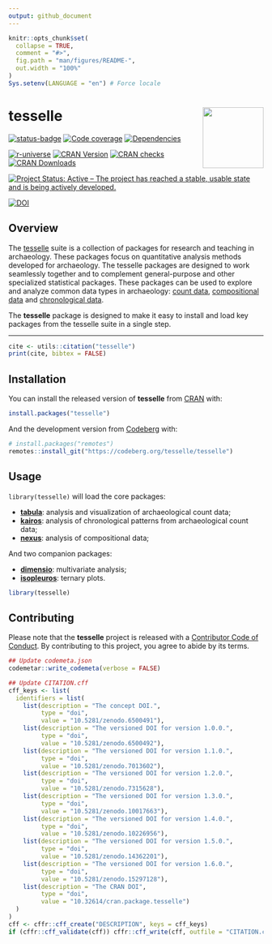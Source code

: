 ```yaml
---
output: github_document
---
```


<!-- README.md is generated from README.Rmd. Please edit that file -->

```r
knitr::opts_chunk$set(
  collapse = TRUE,
  comment = "#>",
  fig.path = "man/figures/README-",
  out.width = "100%"
)
Sys.setenv(LANGUAGE = "en") # Force locale
```

# tesselle <img width=120px src="man/figures/logo.png" align="right" />

<!-- badges: start -->
[![status-badge](https://ci.codeberg.org/api/badges/14698/status.svg)](https://ci.codeberg.org/repos/14698){.pkgdown-devel}
[![Code coverage](https://packages.tesselle.org/tesselle/coverage/badge.svg)](https://packages.tesselle.org/tesselle/coverage/){.pkgdown-devel}
[![Dependencies](https://tinyverse.netlify.app/badge/tesselle)](https://cran.r-project.org/package=tesselle){.pkgdown-devel}

[![r-universe](https://tesselle.r-universe.dev/badges/tesselle)](https://tesselle.r-universe.dev/tesselle){.pkgdown-devel}
[![CRAN Version](https://www.r-pkg.org/badges/version/tesselle)](https://cran.r-project.org/package=tesselle){.pkgdown-release}
[![CRAN checks](https://badges.cranchecks.info/worst/tesselle.svg)](https://cran.r-project.org/web/checks/check_results_tesselle.html){.pkgdown-release}
[![CRAN Downloads](https://cranlogs.r-pkg.org/badges/tesselle)](https://cran.r-project.org/package=tesselle){.pkgdown-release}

[![Project Status: Active – The project has reached a stable, usable state and is being actively developed.](https://www.repostatus.org/badges/latest/active.svg)](https://www.repostatus.org/#active)

[![DOI](https://zenodo.org/badge/DOI/10.5281/zenodo.6500491.svg)](https://doi.org/10.5281/zenodo.6500491)
<!-- badges: end -->

## Overview

The [tesselle](https://www.tesselle.org/) suite is a collection of packages for research and teaching in archaeology. These packages focus on quantitative analysis methods developed for archaeology. The tesselle packages are designed to work seamlessly together and to complement general-purpose and other specialized statistical packages. These packages can be used to explore and analyze common data types in archaeology: [count data](https://packages.tesselle.org/tabula/), [compositional data](https://packages.tesselle.org/nexus/) and [chronological data](https://packages.tesselle.org/kairos/).

The **tesselle** package is designed to make it easy to install and load key packages from the tesselle suite in a single step.

---

```r
cite <- utils::citation("tesselle")
print(cite, bibtex = FALSE)
```

## Installation

You can install the released version of **tesselle** from [CRAN](https://CRAN.R-project.org) with:

```r
install.packages("tesselle")
```

And the development version from [Codeberg](https://codeberg.org/) with:

```r
# install.packages("remotes")
remotes::install_git("https://codeberg.org/tesselle/tesselle")
```

## Usage

`library(tesselle)` will load the core packages:

* [**tabula**](https://packages.tesselle.org/tabula/): analysis and visualization of archaeological count data;
* [**kairos**](https://packages.tesselle.org/kairos/): analysis of chronological patterns from archaeological count data;
* [**nexus**](https://packages.tesselle.org/nexus/): analysis of compositional data;

And two companion packages:

* [**dimensio**](https://packages.tesselle.org/dimensio/): multivariate analysis;
* [**isopleuros**](https://packages.tesselle.org/isopleuros/): ternary plots.

```r
library(tesselle)
```

## Contributing

Please note that the **tesselle** project is released with a [Contributor Code of Conduct](https://www.tesselle.org/conduct.html). By contributing to this project, you agree to abide by its terms.

```r
## Update codemeta.json
codemetar::write_codemeta(verbose = FALSE)

## Update CITATION.cff
cff_keys <- list(
  identifiers = list(
    list(description = "The concept DOI.",
         type = "doi",
         value = "10.5281/zenodo.6500491"),
    list(description = "The versioned DOI for version 1.0.0.",
         type = "doi",
         value = "10.5281/zenodo.6500492"),
    list(description = "The versioned DOI for version 1.1.0.",
         type = "doi",
         value = "10.5281/zenodo.7013602"),
    list(description = "The versioned DOI for version 1.2.0.",
         type = "doi",
         value = "10.5281/zenodo.7315628"),
    list(description = "The versioned DOI for version 1.3.0.",
         type = "doi",
         value = "10.5281/zenodo.10017663"),
    list(description = "The versioned DOI for version 1.4.0.",
         type = "doi",
         value = "10.5281/zenodo.10226956"),
    list(description = "The versioned DOI for version 1.5.0.",
         type = "doi",
         value = "10.5281/zenodo.14362201"),
    list(description = "The versioned DOI for version 1.6.0.",
         type = "doi",
         value = "10.5281/zenodo.15297128"),
    list(description = "The CRAN DOI",
         type = "doi",
         value = "10.32614/cran.package.tesselle")
  )
)
cff <- cffr::cff_create("DESCRIPTION", keys = cff_keys)
if (cffr::cff_validate(cff)) cffr::cff_write(cff, outfile = "CITATION.cff")
```

